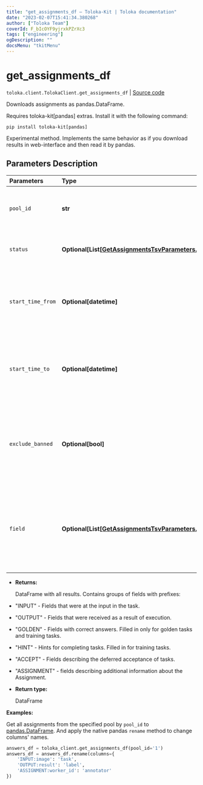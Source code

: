 ```yaml
---
title: "get_assignments_df — Toloka-Kit | Toloka documentation"
date: "2023-02-07T15:41:34.380268"
author: ["Toloka Team"]
coverId: F_bIcOYF9yjrxkPZrXc3
tags: ["engineering"]
ogDescription: ""
docsMenu: "tkitMenu"
---
```


# get_assignments_df
`toloka.client.TolokaClient.get_assignments_df` | [Source code](https://github.com/Toloka/toloka-kit/blob/v1.1.3/src/client/__init__.py#L3482)

Downloads assignments as pandas.DataFrame.

<Note mode="warning" title="Warning">

Requires toloka-kit[pandas] extras. Install it with the following command:

```shell
pip install toloka-kit[pandas]
```

</Note>

Experimental method.
Implements the same behavior as if you download results in web-interface and then read it by pandas.

## Parameters Description

| Parameters | Type | Description |
| :----------| :----| :-----------|
`pool_id`|**str**|<p>From which pool the results are loaded.</p>
`status`|**Optional\[List\[[GetAssignmentsTsvParameters.Status](/docs-new/toloka-kit/reference/toloka.client.assignment.GetAssignmentsTsvParameters.Status)\]\]**|<p>Statuses of assignments to download.</p>
`start_time_from`|**Optional\[datetime\]**|<p>Download assignments submitted after the specified date and time.</p>
`start_time_to`|**Optional\[datetime\]**|<p>Download assignments submitted before the specified date and time.</p>
`exclude_banned`|**Optional\[bool\]**|<p>Exclude answers from banned Tolokers, even if their assignments have suitable status.</p>
`field`|**Optional\[List\[[GetAssignmentsTsvParameters.Field](/docs-new/toloka-kit/reference/toloka.client.assignment.GetAssignmentsTsvParameters.Field)\]\]**|<p>Names of `Assignment` fields to be downloaded. Fields other then from `Assignment` class are always downloaded.</p>

* **Returns:**

  DataFrame with all results. Contains groups of fields with prefixes:
* "INPUT" - Fields that were at the input in the task.
* "OUTPUT" - Fields that were received as a result of execution.
* "GOLDEN" - Fields with correct answers. Filled in only for golden tasks and training tasks.
* "HINT" - Hints for completing tasks. Filled in for training tasks.
* "ACCEPT" - Fields describing the deferred acceptance of tasks.
* "ASSIGNMENT" - fields describing additional information about the Assignment.

* **Return type:**

  DataFrame

**Examples:**

Get all assignments from the specified pool by `pool_id` to [pandas.DataFrame](https://pandas.pydata.org/docs/reference/api/pandas.DataFrame.html).
And apply the native pandas `rename` method to change columns' names.

```python
answers_df = toloka_client.get_assignments_df(pool_id='1')
answers_df = answers_df.rename(columns={
    'INPUT:image': 'task',
    'OUTPUT:result': 'label',
    'ASSIGNMENT:worker_id': 'annotator'
})
```
